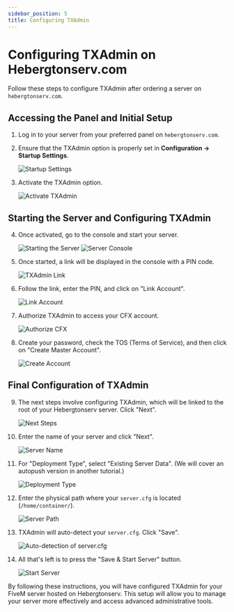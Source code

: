 ```yaml
---
sidebar_position: 5
title: Configuring TXAdmin
---
```


# Configuring TXAdmin on Hebergtonserv.com

Follow these steps to configure TXAdmin after ordering a server on `hebergtonserv.com`.

## Accessing the Panel and Initial Setup

1. Log in to your server from your preferred panel on `hebergtonserv.com`.

2. Ensure that the TXAdmin option is properly set in **Configuration -> Startup Settings**.

   ![Startup Settings](https://i.imgur.com/cUZs0bw.png)

3. Activate the TXAdmin option.

   ![Activate TXAdmin](https://i.imgur.com/zfnh5c7.png)

## Starting the Server and Configuring TXAdmin

4. Once activated, go to the console and start your server.

   ![Starting the Server](https://i.imgur.com/oVWbPvu.png)
   ![Server Console](https://i.imgur.com/QPzdwnt.png)

5. Once started, a link will be displayed in the console with a PIN code.

   ![TXAdmin Link](https://i.imgur.com/KKch3fi.png)

6. Follow the link, enter the PIN, and click on "Link Account".

   ![Link Account](https://i.imgur.com/i3OQDgR.png)

7. Authorize TXAdmin to access your CFX account.

   ![Authorize CFX](https://i.imgur.com/Y1wRJuA.png)

8. Create your password, check the TOS (Terms of Service), and then click on "Create Master Account".

   ![Create Account](https://i.imgur.com/mWQaPs1.png)

## Final Configuration of TXAdmin

9. The next steps involve configuring TXAdmin, which will be linked to the root of your Hebergtonserv server. Click "Next".

   ![Next Steps](https://i.imgur.com/H4yR2AH.png)

10. Enter the name of your server and click "Next".

    ![Server Name](https://i.imgur.com/MmtaHft.png)

11. For "Deployment Type", select "Existing Server Data". (We will cover an autopush version in another tutorial.)

    ![Deployment Type](https://i.imgur.com/JOsdFZl.png)

12. Enter the physical path where your `server.cfg` is located (`/home/container/`).

    ![Server Path](https://i.imgur.com/MdcTdxk.png)

13. TXAdmin will auto-detect your `server.cfg`. Click "Save".

    ![Auto-detection of server.cfg](https://i.imgur.com/kYrNheS.png)

14. All that's left is to press the "Save & Start Server" button.

    ![Start Server](https://i.imgur.com/75xMGaS.png)

By following these instructions, you will have configured TXAdmin for your FiveM server hosted on Hebergtonserv. This setup will allow you to manage your server more effectively and access advanced administrative tools.
